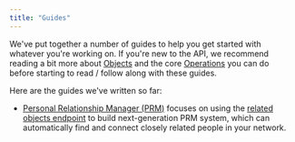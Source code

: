 ```yaml
---
title: "Guides"
---
```


We've put together a number of guides to help you get started with whatever you're working on. If you're new to the API, we recommend reading a bit more about [Objects](/objects) and the core [Operations](/operations) you can do before starting to read / follow along with these guides.

Here are the guides we've written so far:

- [Personal Relationship Manager (PRM)](/guides/prm) focuses on using the [related objects endpoint](/operations/search#related-objects) to build next-generation PRM system, which can automatically find and connect closely related people in your network.
